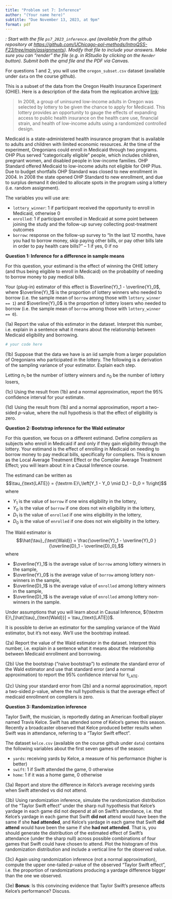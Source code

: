 ```yaml
---
title: "Problem set 7: Inference"
author: "(Your name here)"
subtitle: "Due November 13, 2023, at 9pm"
format: pdf
---
```


\def\E{{\textrm E}\,}
\def\V{{\textrm V}\,}

*\textsc{Note}: Start with the file `ps7_2023_inference.qmd` (available from the github repository at <https://github.com/UChicago-pol-methods/IntroQSS-F23/tree/main/assignments>). Modify that file to include your answers. Make sure you can "render" the file (e.g. in RStudio by clicking on the `Render` button). Submit both the qmd file and the PDF via Canvas.* 


For questions 1 and 2, you will use the `oregon_subset.csv` dataset (available under `data` on the course github). 

This is a subset of the data from the Oregon Health Insurance Experiment (OHIE). Here is a description of the data from the replication archive [link](https://dataverse.harvard.edu/dataset.xhtml?persistentId=doi:10.7910/DVN/SJG1ED):

> In 2008, a group of uninsured low-income adults in Oregon was selected by lottery to be given the chance to apply for Medicaid. This lottery provides an opportunity to gauge the effects of expanding access to public health insurance on the health care use, financial strain, and health of low-income adults using a randomized controlled design.

Medicaid is a state-administered health insurance program that is available to adults and children with limited economic resources. At the time of the experiment, Oregonians could enroll in Medicaid through two programs. OHP Plus served "categorically eligible" people, which includes children, pregnant women, and disabled people in low-income families. OHP Standard offered Medicaid to low-income adults not eligible for OHP Plus. Due to budget shortfalls OHP Standard was closed to new enrollment in 2004. In 2008 the state opened OHP Standard to new enrollment, and due to surplus demand it decided to allocate spots in the program using a lottery (i.e. random assignment).   

The variables you will use are: 

- `lottery_winner`: 1 if participant received the opportunity to enroll in Medicaid, otherwise 0
- `enrolled`: 1 if participant enrolled in Medicaid at some point between joining the study and the follow-up survey collecting post-treatment outcomes
- `borrow`: response on the follow-up survey to "In the last 12 months, have you had to borrow money, skip paying other bills, or pay other bills late in order to pay health care bills?" -- 1 if yes, 0 if no

\vspace{.5in}

**Question 1: Inference for a difference in sample means**

For this question, your estimand is the effect of winning the OHIE lottery (and thus being eligible to enroll in Medicaid) on the probability of needing to borrow money to pay medical bills. 

Your (plug-in) estimator of this effect is $\overline{Y}_1 - \overline{Y}_0$, where $\overline{Y}_1$ is the proportion of lottery winners who needed to borrow (i.e. the sample mean of `borrow` among those with `lottery_winner == 1`) and $\overline{Y}_0$ is the proportion of lottery losers who needed to borrow (i.e. the sample mean of `borrow` among those with `lottery_winner == 0`). 

(1a) Report the value of this estimator in the dataset. Interpret this number, i.e. explain in a sentence what it means about the relationship between Medicaid eligibility and borrowing. 
```r
# your code here
```


\vspace{.25in}

(1b) Suppose that the data we have is an iid sample from a larger population of Oregonians who participated in the lottery. The following is a derivation of the sampling variance of your estimator. Explain each step.

Letting $n_1$ be the number of lottery winners and $n_0$ be the number of lottery losers,  
\begin{align}
\V[\overline{Y}_1 - \overline{Y}_0] &= \V[\overline{Y}_1] + \V[\overline{Y}_0] - 2\text{Cov}[\overline{Y}_1, \overline{Y}_0]  \tag{Step 1}\\ 
&=  \V[\overline{Y}_1] + \V[\overline{Y}_0]  \tag{Step 2} \\
&=  \frac{\V[Y_1]}{n_1} + \frac{\V[Y_0]}{n_0} \tag{Step 3}
\end{align}

\vspace{.25in}

(1c) Using the result from (1b) and a normal approximation, report the 95% confidence interval for your estimate.

\vspace{.25in}

(1d) Using the result from (1b) and a normal approximation, report a two-sided $p$-value, where the null hypothesis is that the effect of eligibility is zero. 


\vspace{.75in}


**Question 2: Bootstrap inference for the Wald estimator**

For this question, we focus on a different estimand. Define *compliers* as subjects who enroll in Medicaid if and only if they gain eligibility through the lottery. Your estimand is the effect of enrolling in Medicaid on needing to borrow money to pay medical bills, specifically for compliers. This is known as the Local Average Treatment Effect or the Complier Average Treatment Effect; you will learn about it in a Causal Inference course.

The estimand can be written as 
$$\tau_{\text{LATE}} = \E\left[Y_1 - Y_0 \mid D_1 - D_0 = 1\right]$$
where 

- $Y_1$ is the value of `borrow` if one wins eligibility in the lottery,
- $Y_0$ is the value of `borrow` if one does not win eligibility in the lottery,
- $D_1$ is the value of `enrolled` if one wins eligibility in the lottery,
- $D_0$ is the value of `enrolled` if one does not win eligibility in the lottery.

The Wald estimator is 
$$\hat{\tau}_{\text{Wald}} = \frac{\overline{Y}_1 - \overline{Y}_0 }{\overline{D}_1 - \overline{D}_0},$$
where

- $\overline{Y}_1$ is the average value of `borrow` among lottery winners in the sample, 
- $\overline{Y}_0$ is the average value of `borrow` among lottery non-winners in the sample, 
- $\overline{D}_1$ is the average value of `enrolled` among lottery winners in the sample, 
- $\overline{D}_1$ is the average value of `enrolled` among lottery non-winners in the sample.

Under assumptions that you will learn about in Causal Inference, $\E[\hat{\tau}_{\text{Wald}}] = \tau_{\text{LATE}}$.

It is possible to derive an estimator for the sampling variance of the Wald estimator, but it's not easy. We'll use the bootstrap instead.

\vspace{.5in}

(2a) Report the value of the Wald estimator in the dataset. Interpret this number, i.e. explain in a sentence what it means about the relationship between Medicaid enrollment and borrowing.

\vspace{.5in}

(2b) Use the bootstrap ("naive bootstrap") to estimate the standard error of the Wald estimator and use that standard error (and a normal approximation) to report the 95% confidence interval for $\tau_{\text{LATE}}$.

\vspace{.5in}


(2c) Using your standard error from (2b) and a normal approximation, report a two-sided $p$-value, where the null hypothesis is that the average effect of medicaid enrollment on compliers is zero. 

\vspace{.75in} 

**Question 3: Randomization inference**

Taylor Swift, the musician, is reportedly dating an American football player named Travis Kelce. Swift has attended some of Kelce's games this season. Recently a broadcaster observed that Kelce produced better results when Swift was in attendance, referring to a "Taylor Swift effect".

The dataset `kelce.csv` (available on the course github under `data`) contains the following variables about the first seven games of the season: 

- `yards`: receiving yards by Kelce, a measure of his performance (higher is better)
- `swift`: 1 if Swift attended the game, 0 otherwise
- `home`: 1 if it was a home game, 0 otherwise


(3a) Report and store the difference in Kelce's average receiving yards when Swift attended vs did not attend. 

\vspace{.5in} 

(3b) Using randomization inference, simulate the randomization distribution of the "Taylor Swift effect" under the sharp null hypothesis that Kelce's yardage in each game did not depend at all on Swift's attendance, i.e. that Kelce's yardage in each game that Swift **did not** attend would have been the same if she **had attended**, and Kelce's yardage in each game that Swift **did attend** would have been the same if she **had not attended**. That is, you should generate the distribution of the estimated effect of Swift's attendance (under the sharp null) across possible combinations of four games that Swift could have chosen to attend. Plot the histogram of this randomization distribution and include a vertical line for the observed value.

\vspace{.5in}


(3c) Again using randomization inference (not a normal approximation), compute the upper one-tailed $p$-value of the observed "Taylor Swift effect", i.e. the proportion of randomizations producing a yardage difference bigger than the one we observed.

\vspace{.5in}

(3e) **Bonus**: Is this convincing evidence that Taylor Swift's presence affects Kelce's performance? Discuss.






